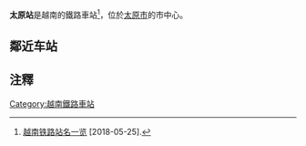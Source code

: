 {{noteTA
|1=zh-cn:太原站;zh-tw:太原車站;zh-hk:太原站;
}}
{{about|[[越南|越南]]的太原車站|其他名为太原的車站|太原站 (消歧義)}}
{{Infobox station
| name            = 太原車站<br />Ga Thái Nguyên
| type            = 
| style           = 
| image           = Ga Thai nguyen, phuong quang trung, tp Thainguyen, Việt Nam - panoramio.jpg
| image_caption   = 
| rr              = 
| mr              = 
| address         = [[太原省|太原省]][[太原市_(越南)|太原市]]
| country         = {{Flag|Vietnam}}
| coordinates     = {{coord|21.586778|105.823653|format=dms|region:VN|display=inline,title}}
| line            = [[河太鐵路|河太鐵路]]
| other           = 
| structure       = 
| platform        = 
| depth           = 
| levels          = 
| tracks          = 
| parking         = 
| bicycle         = 
| baggage_check   = 
| opened          = 
| closed          = 
| rebuilt         = 
| electrified     = 
| ADA             = 
| code            = 
| owned           = 
| operator        = 
| zone            = 
| smartcardname   = 
| smartcardstatus = 
| former          = 
| passengers      = 
| pass_year       = 
| pass_percent    = 
| pass_system     = 
| mpassengers     = 
| services        = 
| map_locator     = 
}}
'''太原站'''是越南的鐵路車站<ref>[http://www.vr.com.vn/ban-do-duong-sat-viet-nam.html?page=12 越南铁路站名一览] {{Wayback|url=http://www.vr.com.vn/ban-do-duong-sat-viet-nam.html?page=12 |date=20180525132608 }} [2018-05-25].</ref>，位於[[太原市_(越南)|太原市]]的市中心。

==鄰近车站==
{{start rail box|[[越南鐵路|越南鐵路]]}}
{{s-inop|[[劉舍站|劉舍站]]|{{站|河内}}方向}}
{{s-line|[[河太铁路|河太铁路]]<br />← 6km 太原站 3km →}}
{{s-inop|[[观朝站|观朝站]]|{{站|观朝}}方向}}
{{end box}}

==注釋==
{{reflist}}

{{Rail-stub}}
{{河太铁路}}
{{克太铁路}}
[[Category:越南鐵路車站|Category:越南鐵路車站]]